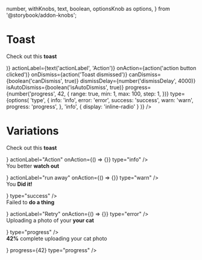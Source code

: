   number,
  withKnobs,
  text,
  boolean,
  optionsKnob as options,
} from '@storybook/addon-knobs';


<Meta title="Interactive|Toast" decorators={[withKnobs]} component={Toast} />

# Toast

<Story name="Knobs">
  <Toast
    content={text(
      'label',
      <p>
        Check out this <strong className="color--heading">toast</strong>
      </p>
    )}
    actionLabel={text('actionLabel', 'Action')}
    onAction={action('action button clicked')}
    onDismiss={action('Toast dismissed')}
    canDismiss={boolean('canDismiss', true)}
    dismissDelay={number('dismissDelay', 4000)}
    isAutoDismiss={boolean('isAutoDismiss', true)}
    progress={number('progress', 42, {
      range: true,
      min: 1,
      max: 100,
      step: 1,
    })}
    type={options(
      'type',
      {
        info: 'info',
        error: 'error',
        success: 'success',
        warn: 'warn',
        progress: 'progress',
      },
      'info',
      { display: 'inline-radio' }
    )}
  />
</Story>

<Props of={Toast} />

# Variations

<Preview>
<Story name="Variations">
    <React.Fragment>
      <Toast
        content={
          <p>
            Check out this <strong className="color--heading">toast</strong>
          </p>
        }
        actionLabel="Action"
        onAction={() => {}}
        type="info"
      />
      <br />
      <Toast
        content={
          <p>
            You better <strong className="color--heading">watch out</strong>
          </p>
        }
        actionLabel="run away"
        onAction={() => {}}
        type="warn"
      />
      <br />
      <Toast
        content={
          <p>
            You <strong className="color--heading">Did it!</strong>
          </p>
        }
        type="success"
      />
      <br />
      <Toast
        content={
          <p>
            Failed to <strong className="color--heading">do a thing</strong>
          </p>
        }
        actionLabel="Retry"
        onAction={() => {}}
        type="error"
      />
      <br />
      <Toast
        content={
          <p>
            Uploading a photo of your <strong className="color--heading">your cat</strong>
          </p>
        }
        type="progress"
      />
      <br />
      <Toast
        content={
          <p>
            <strong className="color--heading">42%</strong> complete uploading your cat
            photo
          </p>
        }
        progress={42}
        type="progress"
      />
    </React.Fragment>
</Story>
</Preview>